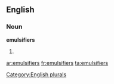 
==English==

===Noun===
'''emulsifiers'''

# {{plural of|[[emulsifier]]}}

[[Category:English plurals]]

[[ar:emulsifiers]]
[[fr:emulsifiers]]
[[ta:emulsifiers]]